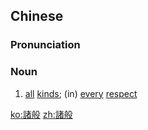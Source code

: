 {{also|诸般}}
==Chinese==
{{zh-forms|s=诸般}}

===Pronunciation===
{{zh-pron
|m=zhūbān
|c=zyu1 bun1
|cat=n
}}

===Noun===
{{zh-noun}}

# {{lb|zh|literary}} [[all]] [[kinds]]; (in) [[every]] [[respect]]

[[ko:諸般]]
[[zh:諸般]]